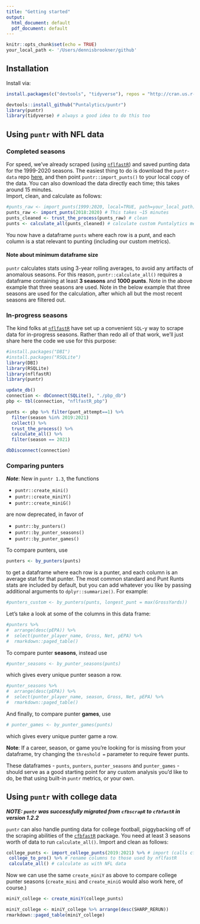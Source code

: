 ```yaml
---
title: "Getting started"
output:
  html_document: default
  pdf_document: default
---
```

```r
knitr::opts_chunk$set(echo = TRUE)
your_local_path <- '/Users/dennisbrookner/github'
```
## Installation
Install via:
```r
install.packages(c("devtools", "tidyverse"), repos = "http://cran.us.r-project.org")
```
```r
devtools::install_github("Puntalytics/puntr")
library(puntr)
library(tidyverse) # always a good idea to do this too
```
## Using `puntr` with NFL data
### Completed seasons
For speed, we've already scraped (using [`nflfastR`](https://www.nflfastr.com/)) and saved punting data for the 1999-2020 seasons. The easiest thing to do is download the `puntr-data` repo [here](https://github.com/Puntalytics/puntr-data/tree/master/data), and then point `puntr::import_punts()` to your local copy of the data. You can also download the data directly each time; this takes around 15 minutes.  
Import, clean, and calculate as follows:
```r
#punts_raw <- import_punts(1999:2020, local=TRUE, path=your_local_path) # recommended
punts_raw <- import_punts(2018:2020) # This takes ~15 minutes
punts_cleaned <- trust_the_process(punts_raw) # clean
punts <- calculate_all(punts_cleaned) # calculate custom Puntalytics metrics 
```
You now have a dataframe `punts` where each row is a punt, and each column is a stat relevant to punting (including our custom metrics).

#### Note about minimum dataframe size
`puntr` calculates stats using 3-year rolling averages, to avoid any artifacts of anomalous seasons. For this reason, `puntr::calculate_all()` requires a dataframe containing at least **3 seasons** and **1000 punts**. Note in the above example that three seasons are used. Note in the below example that three seasons are used for the calculation, after which all but the most recent seasons are filtered out.

### In-progress seasons
The kind folks at [`nflfastR`](https://www.nflfastr.com/) have set up a convenient `SQL`-y way to scrape data for in-progress seasons. Rather than redo all of that work, we'll just share here the code we use for this purpose:
```r
#install.packages("DBI")
#install.packages("RSQLite")
library(DBI)
library(RSQLite)
library(nflfastR)
library(puntr)

update_db()
connection <- dbConnect(SQLite(), "./pbp_db")
pbp <- tbl(connection, "nflfastR_pbp")

punts <- pbp %>% filter(punt_attempt==1) %>%
  filter(season %in% 2019:2021)
  collect() %>%
  trust_the_process() %>%
  calculate_all() %>%
  filter(season == 2021)

dbDisconnect(connection)
```

### Comparing punters
***Note***: New in `puntr 1.3`, the functions

* `puntr::create_mini()`
* `puntr::create_miniY()`
* `puntr::create_miniG()` 

are now deprecated, in favor of 

* `puntr::by_punters()`
* `puntr::by_punter_seasons()`
* `puntr::by_punter_games()`  

To compare punters, use
```r
punters <- by_punters(punts)
```
to get a dataframe where each row is a punter, and each column is an average stat for that punter. The most common standard and Punt Runts stats are included by default, but you can add whatever you like by passing additional arguments to `dplyr::summarize()`. For example:
```r
#punters_custom <- by_punters(punts, longest_punt = max(GrossYards))
```
Let's take a look at some of the columns in this data frame:  
```r
#punters %>% 
#  arrange(desc(pEPA)) %>% 
#  select(punter_player_name, Gross, Net, pEPA) %>%
#  rmarkdown::paged_table()
```

To compare punter **seasons**, instead use
```r
#punter_seasons <- by_punter_seasons(punts)
```
which gives every unique punter season a row.  
```r
#punter_seasons %>%
#  arrange(desc(pEPA)) %>%
#  select(punter_player_name, season, Gross, Net, pEPA) %>%
#  rmarkdown::paged_table()
```
And finally, to compare punter **games**, use
```r
# punter_games <- by_punter_games(punts)
```
which gives every unique punter game a row.  

**Note**: If a career, season, or game you're looking for is missing from your dataframe, try changing the `threshold = ` parameter to require fewer punts.
  
These dataframes - `punts`, `punters`, `punter_seasons` and `punter_games` - should serve as a good starting point for any custom analysis you'd like to do, be that using built-in `puntr` metrics, or your own.


## Using `puntr` with college data
***NOTE: `puntr` was successfully migrated from `cfbscrapR` to `cfbfastR` in version 1.2.2***
  
`puntr` can also handle punting data for college football, piggybacking off of the scraping abilities of the [`cfbfastR`](https://saiemgilani.github.io/cfbfastR/) package. You need at least 3 seasons worth of data to run `calculate_all()`. Import and clean as follows:
```r
college_punts <- import_college_punts(2019:2021) %>% # import (calls cfbfastR behind the scenes)
 college_to_pro() %>% # rename columns to those used by nflfastR
 calculate_all() # calculate as with NFL data
```
Now we can use the same `create_miniY` as above to compare college punter seasons (`create_mini` and `create_miniG` would also work here, of course.)
```r
miniY_college <- create_miniY(college_punts)
```
```r
miniY_college <- miniY_college %>% arrange(desc(SHARP_RERUN))
rmarkdown::paged_table(miniY_college)
```
